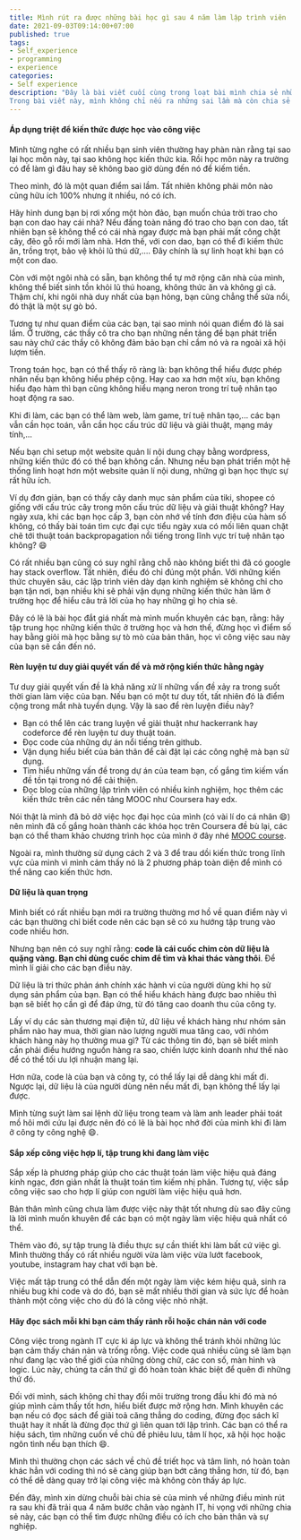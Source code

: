 ```yaml
---
title: Mình rút ra được những bài học gì sau 4 năm làm lập trình viên | Phần 2
date: 2021-09-03T09:14:00+07:00
published: true 
tags:
- Self_experience
- programming
- experience
categories:
- Self experience
description: "Đây là bài viết cuối cùng trong loạt bài mình chia sẻ những kinh nghiệm của bản thân trong quá trình mình trở thành một lập trình viên như bây giờ.
Trong bài viết này, mình không chỉ nếu ra những sai lầm mà còn chia sẻ những khó khăn, cách mình cải thiện bản thân trên quãng đường 4 năm đó."
---
```


#### Áp dụng triệt để kiến thức được học vào công việc

Mình từng nghe có rất nhiều bạn sinh viên thường hay phàn nàn rằng tại sao lại học môn này, tại sao không học kiến thức kia. Rồi học môn này ra trường có để làm gì đâu hay sẽ không bao giờ dùng đến nó để kiếm tiền.

Theo mình, đó là một quan điểm sai lầm. Tất nhiên không phải môn nào cũng hữu ích 100% nhưng ít nhiều, nó có ích.

Hãy hình dung bạn bị rơi xống một hòn đảo, bạn muốn chúa trời trao cho bạn con dao hay cái nhà? Nếu đấng toàn năng đó trao cho bạn con dao, tất nhiên bạn sẽ không thể có cái nhà ngay được mà bạn phải mất công chặt cây, đẽo gỗ rồi mới làm nhà. Hơn thế, với con dao, bạn có thể đi kiếm thức ăn, trồng trọt, bảo vệ khỏi lũ thú dữ,.... Đây chính là sự linh hoạt khi bạn có một con dao.

Còn với một ngôi nhà có sẵn, bạn không thể tự mở rộng căn nhà của mình, không thể biết sinh tồn khỏi lũ thú hoang, không thức ăn và không gì cả. Thậm chí, khi ngôi nhà duy nhất của bạn hỏng, bạn cũng chẳng thể sửa nổi, đó thật là một sự gò bó.

Tương tự như quan điểm của các bạn, tại sao mình nói quan điểm đó là sai lầm. Ở trường, các thầy cô tra cho bạn những nền tảng để bạn phát triển sau này chứ các thầy cô không đảm bảo bạn chỉ cầm nó và ra ngoài xã hội lượm tiền.

Trong toán học, bạn có thể thấy rõ ràng là: bạn không thể hiểu được phép nhân nếu bạn không hiểu phép cộng. Hay cao xa hơn một xíu, bạn không hiểu đạo hàm thì bạn cũng không hiểu mạng neron trong trí tuệ nhân tạo hoạt động ra sao.

Khi đi làm, các bạn có thể làm web, làm game, trí tuệ nhân tạo,... các bạn vẫn cần học toán, vẫn cần học cấu trúc dữ liệu và giải thuật, mạng máy tính,...

Nếu bạn chỉ setup một website quản lí nội dung chạy bằng wordpress, những kiến thức đó có thể bạn không cần. Nhưng nếu bạn phát triển một hệ thống linh hoạt hơn một website quản lí nội dung, những gì bạn học thực sự rất hữu ích.

Ví dụ đơn giản, bạn có thấy cây danh mục sản phẩm của tiki, shopee có giống với cấu trúc cây trong môn cấu trúc dữ liệu và giải thuật không? Hay ngày xưa, khi các bạn học cấp 3, bạn còn nhớ về tính đơn điệu của hàm số không, có thấy bài toán tìm cực đại cực tiểu ngày xưa có mối liên quan chặt chẽ tới thuật toán backpropagation nổi tiếng trong lĩnh vực trí tuệ nhân tạo không? :smile:

Có rất nhiều bạn cũng có suy nghĩ rằng chỗ nào không biết thì đã có google hay stack overflow. Tất nhiên, điều đó chỉ đúng một phần. Với những kiến thức chuyên sâu, các lập trình viên dày dạn kinh nghiệm sẽ không chỉ cho bạn tận nơi, bạn nhiều khi sẽ phải vận dụng những kiến thức hàn lâm ở trường học để hiểu câu trả lời của họ hay những gì họ chia sẻ.

Đây có lẽ là bài học đắt giá nhất mà mình muốn khuyên các bạn, rằng: hãy tập trung học những kiến thức ở trường học và hơn thế, đừng học vì điểm số hay bằng giỏi mà học bằng sự tò mò của bản thân, học vì công việc sau này của bạn sẽ cần đến nó.

#### Rèn luyện tư duy giải quyết vấn đề và mở rộng kiến thức hằng ngày

Tư duy giải quyết vấn đề là khả năng xử lí những vấn đề xảy ra trong suốt thời gian làm việc của bạn. Nếu bạn có một tư duy tốt, tất nhiên đó là điểm cộng trong mắt nhà tuyển dụng. Vậy là sao để rèn luyện điều này?

- Bạn có thể lên các trang luyện về giải thuật như hackerrank hay codeforce để rèn luyện tư duy thuật toán.
- Đọc code của những dự án nổi tiếng trên github.
- Vận dụng hiểu biết của bản thân để cài đặt lại các công nghệ mà bạn sử dụng.
- Tìm hiểu những vấn đề trong dự án của team bạn, cố gắng tìm kiếm vấn đề tồn tại trong nó để cải thiện.
- Đọc blog của những lập trình viên có nhiều kinh nghiệm, học thêm các kiến thức trên các nền tảng MOOC như Coursera hay edx.

Nói thật là mình đã bỏ dở việc học đại học của mình (có vài lí do cá nhân :smile:) nên mình đã cố gắng hoàn thành các khóa học trên Coursera đề bù lại, các bạn có thể tham khảo chương trình học của mình ở đây nhé [MOOC course](https://github.com/magiskboy/mooc).

Ngoài ra, mình thường sử dụng cách 2 và 3 để trau dồi kiến thức trong lĩnh vực của mình vì mình cảm thấy nó là 2 phương pháp toàn diện để mình có thể nâng cao kiến thức hơn.

#### Dữ liệu là quan trọng

Mình biết có rất nhiều bạn mới ra trường thường mơ hồ về quan điểm này vì các bạn thường chỉ biết code nên các bạn sẽ có xu hướng tập trung vào code nhiều hơn.

Nhưng bạn nên có suy nghĩ rằng: **code là cái cuốc chim còn dữ liệu là quặng vàng. Bạn chỉ dùng cuốc chim để tìm và khai thác vàng thôi**. Để mình lí giải cho các bạn điều này.

Dữ liệu là tri thức phản ánh chính xác hành vi của người dùng khi họ sử dụng sản phẩm của bạn. Bạn có thể hiểu khách hàng được bao nhiêu thì bạn sẽ biết họ cần gì để đáp ứng, từ đó tăng cao doanh thu của công ty.

Lấy ví dụ các sàn thương mại điện tử, dữ liệu về khách hàng như nhóm sản phẩm nào hay mua, thời gian nào lượng người mua tăng cao, với nhóm khách hàng này họ thường mua gì? Từ các thông tin đó, bạn sẽ biết mình cần phải điều hướng nguồn hàng ra sao, chiến lược kinh doanh như thế nào để có thể tối ưu lợi nhuận mang lại.

Hơn nữa, code là của bạn và công ty, có thể lấy lại dễ dàng khi mất đi. Ngược lại, dữ liệu là của người dùng nên nếu mất đi, bạn không thể lấy lại được.

Mình từng suýt làm sai lệnh dữ liệu trong team và làm anh leader phải toát mồ hôi mới cứu lại được nên đó có lẽ là bài học nhớ đời của mình khi đi làm ở công ty công nghệ :smile:.

#### Sắp xếp công việc hợp lí, tập trung khi đang làm việc

Sắp xếp là phương pháp giúp cho các thuật toán làm việc hiệu quả đáng kinh ngạc, đơn giản nhất là thuật toán tìm kiếm nhị phân. Tương tự, việc sắp công việc sao cho hợp lí giúp con người làm việc hiệu quả hơn.

Bản thân mình cũng chưa làm được việc này thật tốt nhưng dù sao đây cũng là lời mình muốn khuyên để các bạn có một ngày làm việc hiệu quả nhất có thể.

Thêm vào đó, sự tập trung là điều thực sự cần thiết khi làm bất cứ việc gì. Mình thường thấy có rất nhiều người vừa làm việc vừa lướt facebook, youtube, instagram hay chat với bạn bè.

Việc mất tập trung có thể dẫn đến một ngày làm việc kém hiệu quả, sinh ra nhiều bug khi code và do đó, bạn sẽ mất nhiều thời gian và sức lực để hoàn thành một công việc cho dù đó là công việc nhỏ nhặt.

#### Hãy đọc sách mỗi khi bạn cảm thấy rảnh rỗi hoặc chán nản với code

Công việc trong ngành IT cực kì áp lực và không thể tránh khỏi những lúc bạn cảm thấy chán nản và trống rỗng. Việc code quá nhiều cũng sẽ làm bạn như đang lạc vào thế giới của những dòng chữ, các con số, màn hình và logic. Lúc này, chúng ta cần thứ gì đó hoàn toàn khác biệt để quên đi những thứ đó.

Đối với mình, sách không chỉ thay đổi môi trường trong đầu khi đó mà nó giúp mình cảm thấy tốt hơn, hiểu biết được mở rộng hơn. Mình khuyên các bạn nếu có đọc sách để giải toả căng thẳng do coding, đừng đọc sách kĩ thuật hay ít nhất là đừng đọc thứ gì liên quan tới lập trình. Các bạn có thể ra hiệu sách, tìm những cuốn về chủ đề phiêu lưu, tâm lí học, xã hội học hoặc ngôn tình nếu bạn thích :smile:.

Mình thì thường chọn các sách về chủ đề triết học và tâm linh, nó hoàn toàn khác hẳn với coding thì nó sẽ càng giúp bạn bớt căng thẳng hơn, từ đó, bạn có thể dễ dàng quay trở lại công việc mà không còn thấy áp lực.

Đến đây, mình xin dừng chuỗi bài chia sẻ của mình về những điều mình rút ra sau khi đã trải qua 4 năm bước chân vào ngành IT, hi vọng với những chia sẻ này, các bạn có thể tìm được những điều có ích cho bản thân và sự nghiệp.
